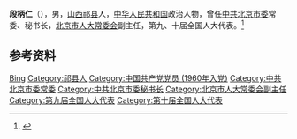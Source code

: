 '''段柄仁'''（{{bd|1938年|1月|}}），男，[[山西|山西]][[祁县|祁县]]人，[[中华人民共和国|中华人民共和国]]政治人物，曾任[[中共北京市委|中共北京市委]]常委、秘书长，[[北京市人大常委会|北京市人大常委会]]副主任，第九、十届全国人大代表。<ref>{{Cite book|title=中华人民共和国职官志|author=何虎生, 李耀东, 向常福主编|publisher=中国社会出版社|year=2003|isbn=9787800883934|location=北京|pages=}}</ref>

== 参考资料 ==
{{reflist}}

{{中国人物小作品}}

{{Authority control}}
{{DEFAULTSORT:Duan段}}
[[Category:段姓|Bing]]
[[Category:祁县人|Category:祁县人]]
[[Category:中国共产党党员_(1960年入党)|Category:中国共产党党员 (1960年入党)]]
[[Category:中共北京市委常委|Category:中共北京市委常委]]
[[Category:中共北京市委秘书长|Category:中共北京市委秘书长]]
[[Category:北京市人大常委会副主任|Category:北京市人大常委会副主任]]
[[Category:第九届全国人大代表|Category:第九届全国人大代表]]
[[Category:第十届全国人大代表|Category:第十届全国人大代表]]
